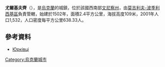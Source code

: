 {{coord|48|29|56|N|27|41|49|E|scale:30000|display=title}}

'''尤爾基夫齊'''（{{lang-uk|Юрківці}}），是[[烏克蘭|烏克蘭]]的城鎮，位於該國西南部[[文尼察州|文尼察州]]，由[[莫吉利夫-波季利西基區|莫吉利夫-波季利西基區]]負責管轄，始建於1502年，面積2.4平方公里，海拔高度109米，2001年人口1,532，人口密度每平方公里638.33人。

==參考資料==
* [http://gska2.rada.gov.ua/pls/z7502/A005?rf7571=2390 Юрківці]{{dead link|date=2017年12月 |bot=InternetArchiveBot |fix-attempted=yes }}

{{Ukraine-geo-stub}}
[[Category:烏克蘭城市|Category:烏克蘭城市]]
